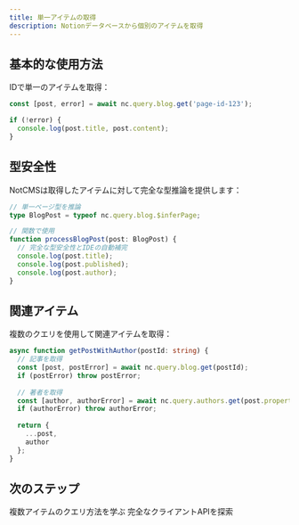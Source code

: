 ```yaml
---
title: 単一アイテムの取得
description: Notionデータベースから個別のアイテムを取得
---
```


## 基本的な使用方法

IDで単一のアイテムを取得：

```typescript
const [post, error] = await nc.query.blog.get('page-id-123');

if (!error) {
  console.log(post.title, post.content);
}
```

## 型安全性

NotCMSは取得したアイテムに対して完全な型推論を提供します：

```typescript
// 単一ページ型を推論
type BlogPost = typeof nc.query.blog.$inferPage;

// 関数で使用
function processBlogPost(post: BlogPost) {
  // 完全な型安全性とIDEの自動補完
  console.log(post.title);
  console.log(post.published);
  console.log(post.author);
}
```

## 関連アイテム

複数のクエリを使用して関連アイテムを取得：

```typescript
async function getPostWithAuthor(postId: string) {
  // 記事を取得
  const [post, postError] = await nc.query.blog.get(postId);
  if (postError) throw postError;
  
  // 著者を取得
  const [author, authorError] = await nc.query.authors.get(post.properties.authors[0]);
  if (authorError) throw authorError;
  
  return {
    ...post,
    author
  };
}
```

## 次のステップ

<CardGroup cols={2}>
  <Card title="アイテムの一覧取得" icon="list" href="/ja/usage/list">
    複数アイテムのクエリ方法を学ぶ
  </Card>
  <Card title="クライアントAPI" icon="code" href="/ja/usage/client">
    完全なクライアントAPIを探索
  </Card>
</CardGroup>